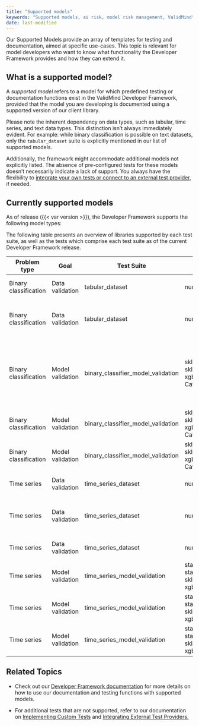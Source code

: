 ```yaml
---
title: "Supported models"
keywords: "Supported models, ai risk, model risk management, ValidMind"
date: last-modified
---
```


Our Supported Models provide an array of templates for testing and documentation, aimed at specific use-cases. This topic is relevant for model developers who want to know what functionality the Developer Framework provides and how they can extend it. 

## What is a supported model?

A _supported model_ refers to a model for which predefined testing or documentation functions exist in the ValidMind Developer Framework, provided that the model you are developing is documented using a supported version of our client library.

<!--- TO DO This text might need a bit more expansion --->
Please note the inherent dependency on data types, such as tabular, time series, and text data types. This distinction isn't always immediately evident. For example: while binary classification is possible on text datasets, only the `tabular_dataset` suite is explicitly mentioned in our list of supported models.

Additionally, the framework might accommodate additional models not explicitly listed. The absence of pre-configured tests for these models doesn't necessarily indicate a lack of support. You always have the flexibility to [integrate your own tests or connect to an external test provider](../notebooks/external_test_providers_demo.ipynb), if needed.

## Currently supported models

As of release ({{< var version >}}), the Developer Framework supports the following model types: 

The following table presents an overview of libraries supported by each test suite, as well as the tests which comprise each test suite as of the current Developer Framework release. 

| Problem type | Goal | Test Suite | Supported Libraries | Tests |
|--------------|------|------------|---------------------|-------|
| Binary classification | Data validation | tabular_dataset | numpy, pandas | DatasetMetadata, DatasetDescription, DescriptiveStatistics, DatasetCorrelations |
| Binary classification | Data validation | tabular_dataset | numpy, pandas | ClassImbalance, Duplicates, HighCardinality, HighPearsonCorrelation, MissingValues, Skewness, UniqueRows, TooManyZeroValues |
| Binary classification | Model validation | binary_classifier_model_validation | sklearn.RandomForestClassifier, sklearn.LogisticRegression, xgboost.XGBClassifier, CatBoostClassifier | ModelMetadata, DatasetSplit, ConfusionMatrix, ClassifierInSamplePerformance, ClassifierOutOfSamplePerformance, PermutationFeatureImportance, PrecisionRecallCurve, ROCCurve, CharacteristicStabilityIndex, PopulationStabilityIndex, SHAPGlobalImportance |
| Binary classification | Model validation | binary_classifier_model_validation | sklearn.RandomForestClassifier, sklearn.LogisticRegression, xgboost.XGBClassifier, CatBoostClassifier | MinimumAccuracy, MinimumF1Score, MinimumROCAUCScore, TrainingTestDegradation |
| Binary classification | Model validation | binary_classifier_model_validation | sklearn.RandomForestClassifier, sklearn.LogisticRegression, xgboost.XGBClassifier, CatBoostClassifier | OverfitDiagnosis, WeakspotsDiagnosis, RobustnessDiagnosis |
| Time series | Data validation | time_series_dataset | numpy, pandas | TimeSeriesOutliers, TimeSeriesMissingValues, TimeSeriesFrequency |
| Time series | Data validation | time_series_dataset | numpy, pandas | TimeSeriesLinePlot, TimeSeriesHistogram, ACFandPACFPlot, SeasonalDecompose, AutoSeasonality, AutoStationarity, RollingStatsPlot, AutoAR, AutoMA |
| Time series | Data validation | time_series_dataset | numpy, pandas |  ScatterPlot, LaggedCorrelationHeatmap, EngleGrangerCoint, SpreadPlot |
| Time series | Model validation | time_series_model_validation | statsmodels.regression.linear_model.OLS, statsmodels.regression.linear_model.GLS, sklearn.linear_model.LinearRegression, xgboost.XGBRegressor | RegressionModelSummary |
| Time series | Model validation | time_series_model_validation | statsmodels.regression.linear_model.OLS, statsmodels.regression.linear_model.GLS, sklearn.linear_model.LinearRegression, xgboost.XGBRegressor | RegressionModelInsampleComparison, RegressionModelOutsampleComparison |
| Time series | Model validation | time_series_model_validation | statsmodels.regression.linear_model.OLS, statsmodels.regression.linear_model.GLS, sklearn.linear_model.LinearRegression, xgboost.XGBRegressor | RegressionModelForecastPlot |

## Related Topics

* Check out our [Developer Framework documentation](get-started-developer-framework.qmd) for more details on how to use our documentation and testing functions with supported models.

* For additional tests that are not supported, refer to our documentation on [Implementing Custom Tests](../notebooks/how_to/implementing_custom_tests.ipynb) and [Integrating External Test Providers.](../notebooks/external_test_providers_demo.ipynb)
